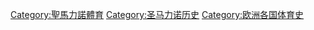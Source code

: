 [[Category:聖馬力諾體育|Category:聖馬力諾體育]]
[[Category:圣马力诺历史|Category:圣马力诺历史]]
[[Category:欧洲各国体育史|Category:欧洲各国体育史]]
